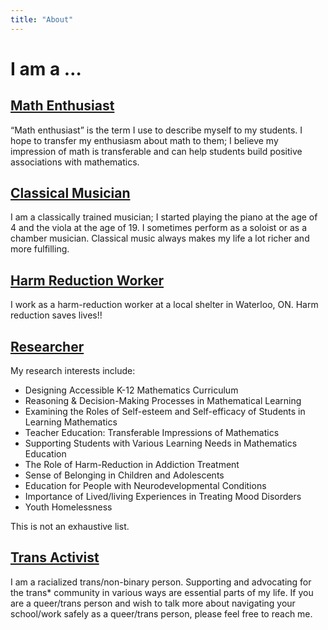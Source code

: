 ```yaml
---
title: "About"
---
```


# I am a ...

## [**Math Enthusiast**]{.underline}

"Math enthusiast" is the term I use to describe myself to my students. I hope to transfer my enthusiasm about math to them; I believe my impression of math is transferable and can help students build positive associations with mathematics.

## [**Classical Musician**]{.underline}

I am a classically trained musician; I started playing the piano at the age of 4 and the viola at the age of 19. I sometimes perform as a soloist or as a chamber musician. Classical music always makes my life a lot richer and more fulfilling.

## [**Harm Reduction Worker**]{.underline}

I work as a harm-reduction worker at a local shelter in Waterloo, ON. Harm reduction saves lives!!

## [**Researcher**]{.underline}

My research interests include:

-   Designing Accessible K-12 Mathematics Curriculum
-   Reasoning & Decision-Making Processes in Mathematical Learning
-   Examining the Roles of Self-esteem and Self-efficacy of Students in Learning Mathematics
-   Teacher Education: Transferable Impressions of Mathematics
-   Supporting Students with Various Learning Needs in Mathematics Education
-   The Role of Harm-Reduction in Addiction Treatment
-   Sense of Belonging in Children and Adolescents
-   Education for People with Neurodevelopmental Conditions
-   Importance of Lived/living Experiences in Treating Mood Disorders
-   Youth Homelessness

This is not an exhaustive list.

## [**Trans Activist**]{.underline}

I am a racialized trans/non-binary person. Supporting and advocating for the trans\* community in various ways are essential parts of my life. If you are a queer/trans person and wish to talk more about navigating your school/work safely as a queer/trans person, please feel free to reach me.
